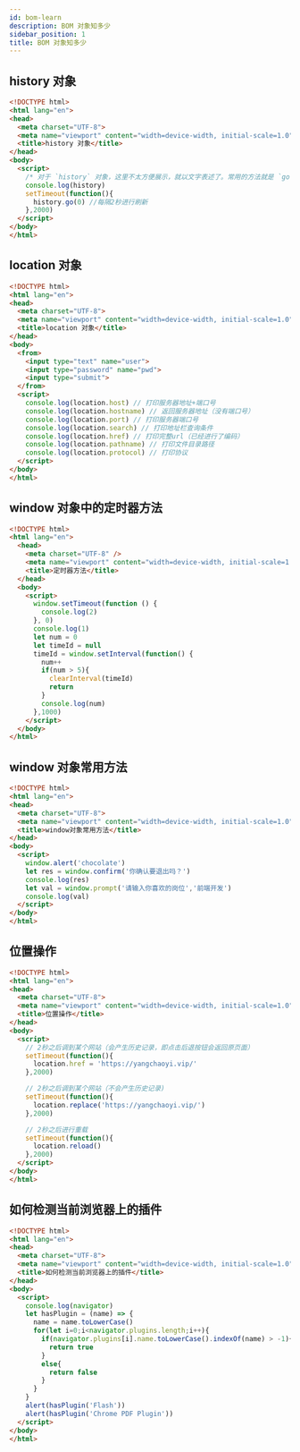 ```yaml
---
id: bom-learn
description: BOM 对象知多少
sidebar_position: 1
title: BOM 对象知多少
---
```


## history 对象

```html
<!DOCTYPE html>
<html lang="en">
<head>
  <meta charset="UTF-8">
  <meta name="viewport" content="width=device-width, initial-scale=1.0">
  <title>history 对象</title>
</head>
<body>
  <script>
    /* 对于 `history` 对象，这里不太方便展示，就以文字表述了。常用的方法就是 `go` 方法，值设置为 `0` 代表刷新，值为 `1` 代表向前导航，值为 `-1` 代表向后找历史导航。 */
    console.log(history)
    setTimeout(function(){
      history.go(0) //每隔2秒进行刷新
    },2000)
  </script>
</body>
</html>
```
## location 对象

```html
<!DOCTYPE html>
<html lang="en">
<head>
  <meta charset="UTF-8">
  <meta name="viewport" content="width=device-width, initial-scale=1.0">
  <title>location 对象</title>
</head>
<body>
  <from>
    <input type="text" name="user">
    <input type="password" name="pwd">
    <input type="submit">
  </from>
  <script>
    console.log(location.host) // 打印服务器地址+端口号
    console.log(location.hostname) // 返回服务器地址（没有端口号）
    console.log(location.port) // 打印服务器端口号
    console.log(location.search) // 打印地址栏查询条件
    console.log(location.href) // 打印完整url（已经进行了编码）
    console.log(location.pathname) // 打印文件目录路径
    console.log(location.protocol) // 打印协议
  </script>
</body>
</html>
```

## window 对象中的定时器方法

```html
<!DOCTYPE html>
<html lang="en">
  <head>
    <meta charset="UTF-8" />
    <meta name="viewport" content="width=device-width, initial-scale=1.0" />
    <title>定时器方法</title>
  </head>
  <body>
    <script>
      window.setTimeout(function () {
        console.log(2)
      }, 0)
      console.log(1)
      let num = 0
      let timeId = null
      timeId = window.setInterval(function() {
        num++
        if(num > 5){
          clearInterval(timeId)
          return 
        }
        console.log(num)
      },1000)
    </script>
  </body>
</html>
```

## window 对象常用方法

```html
<!DOCTYPE html>
<html lang="en">
<head>
  <meta charset="UTF-8">
  <meta name="viewport" content="width=device-width, initial-scale=1.0">
  <title>window对象常用方法</title>
</head>
<body>
  <script>
    window.alert('chocolate')
    let res = window.confirm('你确认要退出吗？')
    console.log(res)
    let val = window.prompt('请输入你喜欢的岗位','前端开发')
    console.log(val)
  </script>
</body>
</html>
```

## 位置操作

```html
<!DOCTYPE html>
<html lang="en">
<head>
  <meta charset="UTF-8">
  <meta name="viewport" content="width=device-width, initial-scale=1.0">
  <title>位置操作</title>
</head>
<body>
  <script>
    // 2秒之后调到某个网站（会产生历史记录，即点击后退按钮会返回原页面）
    setTimeout(function(){
      location.href = 'https://yangchaoyi.vip/'
    },2000)

    // 2秒之后调到某个网站（不会产生历史记录)
    setTimeout(function(){
      location.replace('https://yangchaoyi.vip/')
    },2000)

    // 2秒之后进行重载
    setTimeout(function(){
      location.reload()
    },2000)
  </script>
</body>
</html>
```







## 如何检测当前浏览器上的插件

```html
<!DOCTYPE html>
<html lang="en">
<head>
  <meta charset="UTF-8">
  <meta name="viewport" content="width=device-width, initial-scale=1.0">
  <title>如何检测当前浏览器上的插件</title>
</head>
<body>
  <script>
    console.log(navigator)
    let hasPlugin = (name) => {
      name = name.toLowerCase()
      for(let i=0;i<navigator.plugins.length;i++){
        if(navigator.plugins[i].name.toLowerCase().indexOf(name) > -1){
          return true
        }
        else{
          return false
        }
      }
    }
    alert(hasPlugin('Flash'))
    alert(hasPlugin('Chrome PDF Plugin'))
  </script>
</body>
</html>
```


